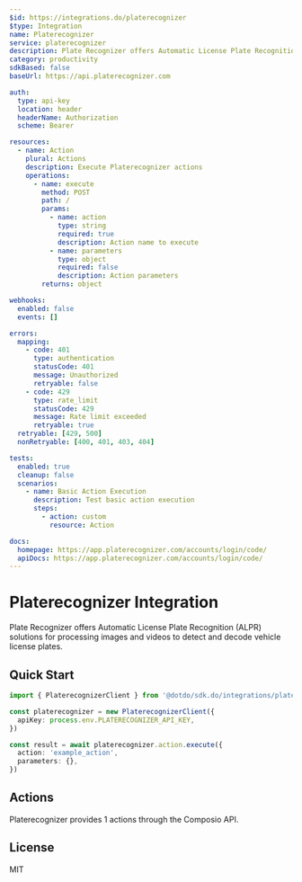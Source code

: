 ```yaml
---
$id: https://integrations.do/platerecognizer
$type: Integration
name: Platerecognizer
service: platerecognizer
description: Plate Recognizer offers Automatic License Plate Recognition (ALPR) solutions for processing images and videos to detect and decode vehicle license plates.
category: productivity
sdkBased: false
baseUrl: https://api.platerecognizer.com

auth:
  type: api-key
  location: header
  headerName: Authorization
  scheme: Bearer

resources:
  - name: Action
    plural: Actions
    description: Execute Platerecognizer actions
    operations:
      - name: execute
        method: POST
        path: /
        params:
          - name: action
            type: string
            required: true
            description: Action name to execute
          - name: parameters
            type: object
            required: false
            description: Action parameters
        returns: object

webhooks:
  enabled: false
  events: []

errors:
  mapping:
    - code: 401
      type: authentication
      statusCode: 401
      message: Unauthorized
      retryable: false
    - code: 429
      type: rate_limit
      statusCode: 429
      message: Rate limit exceeded
      retryable: true
  retryable: [429, 500]
  nonRetryable: [400, 401, 403, 404]

tests:
  enabled: true
  cleanup: false
  scenarios:
    - name: Basic Action Execution
      description: Test basic action execution
      steps:
        - action: custom
          resource: Action

docs:
  homepage: https://app.platerecognizer.com/accounts/login/code/
  apiDocs: https://app.platerecognizer.com/accounts/login/code/
---
```


# Platerecognizer Integration

Plate Recognizer offers Automatic License Plate Recognition (ALPR) solutions for processing images and videos to detect and decode vehicle license plates.

## Quick Start

```typescript
import { PlaterecognizerClient } from '@dotdo/sdk.do/integrations/platerecognizer'

const platerecognizer = new PlaterecognizerClient({
  apiKey: process.env.PLATERECOGNIZER_API_KEY,
})

const result = await platerecognizer.action.execute({
  action: 'example_action',
  parameters: {},
})
```

## Actions

Platerecognizer provides 1 actions through the Composio API.

## License

MIT
